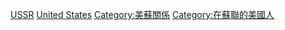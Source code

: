 [[Category:美国驻外大使|USSR]]
[[Category:駐蘇聯大使|United States]]
[[Category:美蘇關係|Category:美蘇關係]]
[[Category:在蘇聯的美國人|Category:在蘇聯的美國人]]